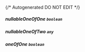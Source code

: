 {/* Autogenerated DO NOT EDIT  */}
##### **nullableOneOfOne** `boolean`

##### **nullableOneOfTwo** `any`

##### **oneOfOne** `boolean`


